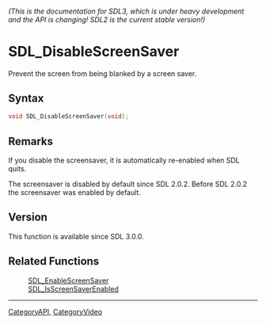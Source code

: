 ====== (This is the documentation for SDL3, which is under heavy development and the API is changing! SDL2 is the current stable version!) ======
= SDL_DisableScreenSaver =

Prevent the screen from being blanked by a screen saver.

== Syntax ==

<syntaxhighlight lang='c'>
void SDL_DisableScreenSaver(void);
</syntaxhighlight>

== Remarks ==

If you disable the screensaver, it is automatically re-enabled when SDL
quits.

The screensaver is disabled by default since SDL 2.0.2. Before SDL 2.0.2
the screensaver was enabled by default.

== Version ==

This function is available since SDL 3.0.0.

== Related Functions ==

:[[SDL_EnableScreenSaver]]
:[[SDL_IsScreenSaverEnabled]]

----
[[CategoryAPI]], [[CategoryVideo]]


